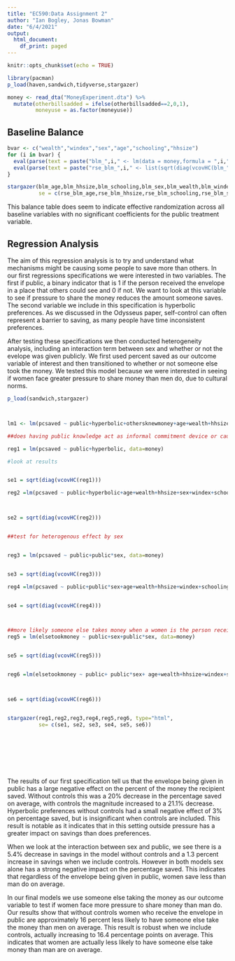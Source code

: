 ```yaml
---
title: "EC590:Data Assignment 2"
author: "Ian Bogley, Jonas Bowman"
date: "6/4/2021"
output:
  html_document:
    df_print: paged
---
```


```r
knitr::opts_chunk$set(echo = TRUE)
```

```r
library(pacman)
p_load(haven,sandwich,tidyverse,stargazer)

money <- read_dta("MoneyExperiment.dta") %>%
  mutate(otherbillsadded = ifelse(otherbillsadded==2,0,1),
         moneyuse = as.factor(moneyuse))
```

## Baseline Balance
```r
bvar <- c("wealth","windex","sex","age","schooling","hhsize")
for (i in bvar) {
  eval(parse(text = paste("blm_",i," <- lm(data = money,formula = ",i," ~ public)",sep = "")))
  eval(parse(text = paste("rse_blm_",i," <- list(sqrt(diag(vcovHC(blm_",i,"))))",sep = "")))
}
```


```r
stargazer(blm_age,blm_hhsize,blm_schooling,blm_sex,blm_wealth,blm_windex,
          se = c(rse_blm_age,rse_blm_hhsize,rse_blm_schooling,rse_blm_sex,rse_blm_wealth,rse_blm_windex), type='html',keep.stat = "f")
```

This balance table does seem to indicate effective randomization across all baseline variables with no significant coefficients for the public treatment variable.

## Regression Analysis

The aim of this regression analysis is to try and understand what mechanisms might be causing some people to save more than others. In our first regressions specifications we were interested in two variables. The first if public, a binary indicator that is 1 if the person received the envelope in a place that others could see and 0 if not. We want to look at this variable to see if pressure to share the money reduces the amount someone saves. The second variable we include in this specification is hyperbolic preferences. As we discussed in the Odysseus paper, self-control can often represent a barrier to saving, as many people have time inconsistent preferences. 

After testing these specifications we then conducted heterogeneity analysis, including an interaction term between sex and whether or not the evelope was given publicly. We first used percent saved as our outcome variable of interest and then transitioned to whether or not someone else took the money. We tested this model because we were interested in seeing if women face greater pressure to share money than men do, due to cultural norms. 




```r

p_load(sandwich,stargazer)



lm1 <- lm(pcsaved ~ public+hyperbolic+othersknewmoney+age+wealth+hhsize+sex+windex+schooling, data=money)

##does having public knowledge act as informal commitment device or cause people to want to borrow money

reg1 = lm(pcsaved ~ public+hyperbolic, data=money)

#look at results


se1 = sqrt(diag(vcovHC(reg1)))

reg2 =lm(pcsaved ~ public+hyperbolic+age+wealth+hhsize+sex+windex+schooling, data=money)



se2 = sqrt(diag(vcovHC(reg2)))


##test for heterogenous effect by sex


reg3 = lm(pcsaved ~ public+public*sex, data=money)


se3 = sqrt(diag(vcovHC(reg3)))

reg4 =lm(pcsaved ~ public+public*sex+age+wealth+hhsize+windex+schooling+sex, data=money)


se4 = sqrt(diag(vcovHC(reg4)))



##more likely someone else takes money when a women is the person receiving it 
reg5 = lm(elsetookmoney ~ public+sex+public*sex, data=money)


se5 = sqrt(diag(vcovHC(reg5)))


reg6 =lm(elsetookmoney ~ public+ public*sex+ age+wealth+hhsize+windex+schooling, data=money)



se6 = sqrt(diag(vcovHC(reg6)))


stargazer(reg1,reg2,reg3,reg4,reg5,reg6, type="html",
          se= c(se1, se2, se3, se4, se5, se6))









```


The results of our first specification tell us that the envelope being given in public has a large negative effect on the percent of the money the recipient saved. Without controls this was a 20% decrease in the percentage saved on average, with controls the magnitude increased to a 21.1% decrease. Hyperbolic preferences without controls had a small negative effect of 3% on percentage saved, but is insignificant when controls are included. This result is notable as it indicates that in this setting outside pressure has a greater impact on savings than does preferences. 

When we look at the interaction between sex and public, we see there is a 5.4% decrease in savings in the model without controls and a 1.3 percent increase in savings when we include controls. However in both models sex alone has a strong negative impact on the percentage saved. This indicates that regardless of the envelope being given in public, women save less than man do on average. 

In our final models we use someone else taking the money as our outcome variable to test if women face more pressure to share money than man do. Our results show that without controls women who receive the envelope in public are approximately 16 percent less likely to have someone else take the money than men on average. This result is robust when we include controls, actually increasing to 16.4 percentage points on average. This indicates that women are actually less likely to have someone else take money than man are on average. 






